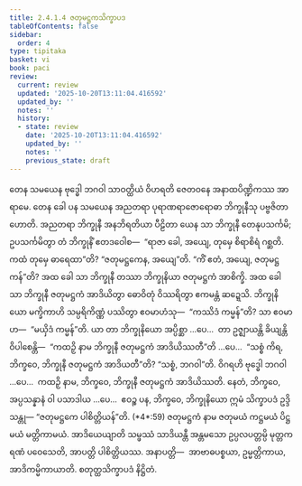 ```yaml
---
title: 2.4.1.4 ဇတုမဋ္ဌကသိက္ခာပဒ
tableOfContents: false
sidebar:
  order: 4
type: tipitaka
basket: vi
book: paci
review:
  current: review
  updated: '2025-10-20T13:11:04.416592'
  updated_by: ''
  notes: ''
  history:
  - state: review
    date: '2025-10-20T13:11:04.416592'
    updated_by: ''
    notes: ''
    previous_state: draft
---
```



<DynamicBreadcrumb />


<ReviewStatus review={frontmatter.review} showDetails={true} />

<HypothesisAnnotation frontmatter={frontmatter} />

<Division number="806" book="paci" e="ch" v="2" p="342">

<Paragraph number="2592" book="paci">
တေန သမယေန ဗုဒ္ဓေါ ဘဂဝါ သာဝတ္ထိယံ ဝိဟရတိ ဇေတဝနေ အနာထပိဏ္ဍိကဿ အာရာမေ. တေန ခေါ ပန သမယေန အညတရာ ပုရာဏရာဇောရောဓာ ဘိက္ခုနီသု ပဗ္ဗဇိတာ ဟောတိ. အညတရာ ဘိက္ခုနီ အနဘိရတိယာ ပီဠိတာ ယေန သာ ဘိက္ခုနီ တေနုပသင်္ကမိ; ဥပသင်္ကမိတွာ တံ ဘိက္ခုနိံ ဧတဒဝေါစ—  “ရာဇာ ခေါ, အယျေ, တုမှေ စိရာစိရံ ဂစ္ဆတိ. ကထံ တုမှေ ဓာရေထာ”တိ? “ဇတုမဋ္ဌကေန, အယျေ”တိ. “ကိံ ဧတံ, အယျေ, ဇတုမဋ္ဌကန်”တိ? အထ ခေါ သာ ဘိက္ခုနီ တဿာ ဘိက္ခုနိယာ ဇတုမဋ္ဌကံ အာစိက္ခိ. အထ ခေါ သာ ဘိက္ခုနီ ဇတုမဋ္ဌကံ အာဒိယိတွာ ဓောဝိတုံ ဝိဿရိတွာ ဧကမန္တံ ဆဍ္ဍေသိ. ဘိက္ခုနိယော မက္ခိကာဟိ သမ္ပရိကိဏ္ဏံ ပဿိတွာ ဧဝမာဟံသု—  “ကဿိဒံ ကမ္မန်”တိ? သာ ဧဝမာဟ—  “မယှိဒံ ကမ္မန်”တိ.
</Paragraph>

<Paragraph number="2593" book="paci">
ယာ တာ ဘိက္ခုနိယော အပ္ပိစ္ဆာ …ပေ…  တာ ဥဇ္ဈာယန္တိ ခိယျန္တိ ဝိပါစေန္တိ—  “ကထဉှိ နာမ ဘိက္ခုနီ ဇတုမဋ္ဌကံ အာဒိယိဿတီ”တိ …ပေ…  “သစ္စံ ကိရ, ဘိက္ခဝေ, ဘိက္ခုနီ ဇတုမဋ္ဌကံ အာဒိယတီ”တိ? “သစ္စံ, ဘဂဝါ”တိ. ဝိဂရဟိ ဗုဒ္ဓေါ ဘဂဝါ …ပေ…  ကထဉှိ နာမ, ဘိက္ခဝေ, ဘိက္ခုနီ ဇတုမဋ္ဌကံ အာဒိယိဿတိ. နေတံ, ဘိက္ခဝေ, အပ္ပသန္နာနံ ဝါ ပသာဒါယ …ပေ…  ဧဝဉ္စ ပန, ဘိက္ခဝေ, ဘိက္ခုနိယော ဣမံ သိက္ခာပဒံ ဥဒ္ဒိသန္တု—
</Paragraph>

</Division>
<Division number="807" book="paci" e="ch" v="2" p="343">

<Paragraph number="2594" book="paci">
<Emphasis>“ဇတုမဋ္ဌကေ ပါစိတ္တိယန်”</Emphasis>တိ. (*4*:<Emphasis>59</Emphasis>)
</Paragraph>

</Division>
<Division number="808" book="paci" e="ch" v="2" p="343">

<Paragraph number="2595" book="paci">
<Emphasis>ဇတုမဋ္ဌကံ</Emphasis> နာမ ဇတုမယံ ကဋ္ဌမယံ ပိဋ္ဌမယံ မတ္တိကာမယံ.
</Paragraph>

<Paragraph number="2596" book="paci">
<Emphasis>အာဒိယေယျာ</Emphasis>တိ သမ္ဖဿံ သာဒိယန္တီ အန္တမသော ဥပ္ပလပတ္တမ္ပိ မုတ္တကရဏံ ပဝေသေတိ, အာပတ္တိ ပါစိတ္တိယဿ.
</Paragraph>

</Division>
<Division number="809" book="paci" e="ch" v="2" p="343">

<Paragraph number="2597" book="paci">
အနာပတ္တိ—  အာဗာဓပစ္စယာ, ဥမ္မတ္တိကာယ, အာဒိကမ္မိကာယာတိ.

</Paragraph>
</Division>

<Paragraph number="2598" type="center" book="paci">
စတုတ္ထသိက္ခာပဒံ နိဋ္ဌိတံ.
</Paragraph>